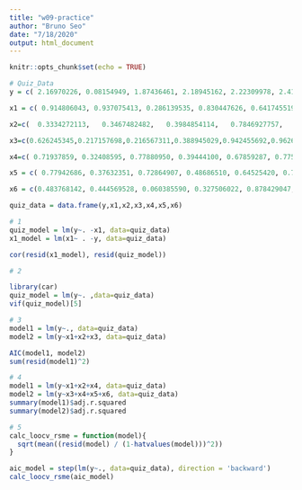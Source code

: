 ```yaml
---
title: "w09-practice"
author: "Bruno Seo"
date: "7/18/2020"
output: html_document
---
```


```r
knitr::opts_chunk$set(echo = TRUE)
```


```r
# Quiz_Data
y = c( 2.16970226, 0.08154949, 1.87436461, 2.18945162, 2.22309978, 2.41426059, 1.05909087, 1.25968755, 1.63253137, 1.11420060, 0.66401090, 2.81256035, 2.81788591, 0.04363744,-0.14432369, 1.84278885, 1.06077328, 1.17791292,-0.15880343, 0.62306940, 3.00157708, 1.29147048, 2.56913997, 3.78205315, 1.35831961,-0.97666699, 2.43718042, 3.53070390, 3.47319198, 0.96164851, 1.43681202, 1.54669374, 0.28253818, 1.29221691, 1.48331236, 0.90402036, 3.77774829, 1.28241846, 1.69684421, 2.01613802, 0.75579181, 1.12367345, 2.08492597, 1.66349490,-0.06676333, 2.26927372, 1.21422931, 1.15355279, 0.97449010, 1.87477322)

x1 = c( 0.914806043, 0.937075413, 0.286139535, 0.830447626, 0.641745519, 0.519095949, 0.736588315, 0.134666597, 0.656992290, 0.705064784, 0.457741776, 0.719112252, 0.934672247, 0.255428824, 0.462292823, 0.940014523, 0.978226428, 0.117487362, 0.474997082, 0.560332746, 0.904031387, 0.138710168, 0.988891729, 0.946668233, 0.082437558, 0.514211784, 0.390203467, 0.905738131, 0.446969628, 0.836004260, 0.737595618, 0.811055141, 0.388108283, 0.685169729, 0.003948339, 0.832916080, 0.007334147, 0.207658973, 0.906601408, 0.611778643, 0.379559241, 0.435771585, 0.037431033, 0.973539914, 0.431751249, 0.957576597, 0.887754906, 0.639978769, 0.970966610, 0.618838207)

x2=c(  0.3334272113,   0.3467482482,   0.3984854114,   0.7846927757,   0.0389364911,   0.7487953862,   0.6772768302,   0.1712643304,   0.2610879638,  0.5144129347,  0.6756072745,  0.9828171979,  0.7595442676,  0.5664884241,  0.8496897186,  0.1894739354,  0.2712866147,  0.8281584852,  0.6932048204,  0.2405447396,  0.0429887960,  0.1404790941,  0.2163854151,  0.4793985642,  0.1974103423,  0.7193558377,  0.0078847387,  0.3754899646,  0.5144077083,  0.0015705542,  0.5816040025,  0.1579052082,  0.3590283059,  0.6456318784,  0.7758233626,  0.5636468416,  0.2337033986,  0.0899805163,  0.0856120649,  0.3052183695,  0.6674265147,  0.0002388966,  0.2085699569,  0.9330341273,  0.9256447486,  0.7340943010,  0.3330719834,  0.5150633298,  0.7439746463,  0.6191592400)

x3=c(0.626245345,0.217157698,0.216567311,0.388945029,0.942455692,0.962608014,0.739855279,0.733245906,0.535761290,0.002272966,0.608937453,0.836801559,0.751522563,0.452731573,0.535789994,0.537376695,0.001380844,0.355665954,0.612133090,0.828942131,0.356721999,0.410635126,0.573475899,0.589678304,0.719657292,0.394973045,0.919203929,0.962570294,0.233523526,0.724497600,0.903634525,0.603474085,0.631507299,0.937385850,0.850482751,0.579820899,0.821403924,0.113718609,0.764507759,0.623613457,0.148446607,0.080264467,0.464069551,0.779368161,0.733527960,0.817230444,0.170162481,0.944720326,0.293623841,0.149072052)

x4=c( 0.71937859, 0.32408595, 0.77880950, 0.39444100, 0.67859287, 0.77582504, 0.18786904, 0.02908582, 0.13571380, 0.68016418, 0.93482295, 0.55049408, 0.60176624, 0.19699449, 0.53523661, 0.17955574, 0.45188649, 0.31705335, 0.11617467, 0.18610216, 0.72973010, 0.41187207, 0.41404968, 0.48031013, 0.42749447, 0.13649036, 0.82467941, 0.59230424, 0.79439698, 0.76903243, 0.91805642, 0.86262978, 0.31697524, 0.25926058, 0.74226645, 0.74736112, 0.91790403, 0.79319121, 0.13332962, 0.28774975, 0.19467614, 0.78410938, 0.12887216, 0.12908928, 0.07225311, 0.05312948, 0.53187444, 0.11230824, 0.74318772, 0.73131548)

x5 = c( 0.77942686, 0.37632351, 0.72864907, 0.48686510, 0.64525420, 0.78110073, 0.16675625, 0.02296831, 0.14512345, 0.68612223, 0.93356833, 0.55589772, 0.57749447, 0.17178363, 0.45218166, 0.16043905, 0.42625398, 0.45214790, 0.04806886, 0.19296497, 0.65504884, 0.33835028, 0.42028480, 0.43047817, 0.42740333, 0.11507742, 0.79399583, 0.49107035, 0.73315958, 0.77800825, 0.94643745, 0.83798591, 0.31697838, 0.31540506, 0.81425924, 0.69250543, 0.91203806, 0.85326613, 0.10984314, 0.28512628, 0.19037078, 0.73972543, 0.10663796, 0.12761704, 0.05155967, 0.10879878, 0.50782479, 0.09064979, 0.77803085, 0.67849706)

x6 = c(0.483768142, 0.444569528, 0.060385590, 0.327506022, 0.878429047, 0.930604886, 0.392178457, 0.158846775, 0.319947601, 0.306965620, 0.107811254, 0.979334303, 0.496903428, 0.093074672, 0.211773658, 0.930500746, 0.296846407, 0.653218249, 0.901070478, 0.990795793, 0.430333221, 0.393776922, 0.141908895, 0.279806696, 0.564822223, 0.935139505, 0.358400145, 0.842007181, 0.722409214, 0.750735989, 0.923988452, 0.002378107, 0.160429915, 0.399272951, 0.675319577, 0.480372016, 0.533828781, 0.316950157, 0.814757590, 0.292219521, 0.409132091, 0.090918308, 0.798596638, 0.359785250, 0.040487577, 0.041086340, 0.954434238, 0.373341245, 0.806419668, 0.910059009)

quiz_data = data.frame(y,x1,x2,x3,x4,x5,x6)
```


```r
# 1
quiz_model = lm(y~. -x1, data=quiz_data)
x1_model = lm(x1~ . -y, data=quiz_data)

cor(resid(x1_model), resid(quiz_model))
```


```r
# 2

library(car)
quiz_model = lm(y~. ,data=quiz_data)
vif(quiz_model)[5]

```


```r
# 3
model1 = lm(y~., data=quiz_data)
model2 = lm(y~x1+x2+x3, data=quiz_data)

AIC(model1, model2)
sum(resid(model1)^2)
```

```r
# 4
model1 = lm(y~x1+x2+x4, data=quiz_data)
model2 = lm(y~x3+x4+x5+x6, data=quiz_data)
summary(model1)$adj.r.squared
summary(model2)$adj.r.squared
```

```r
# 5
calc_loocv_rsme = function(model){
  sqrt(mean((resid(model) / (1-hatvalues(model)))^2))
}

aic_model = step(lm(y~., data=quiz_data), direction = 'backward')
calc_loocv_rsme(aic_model)
```
